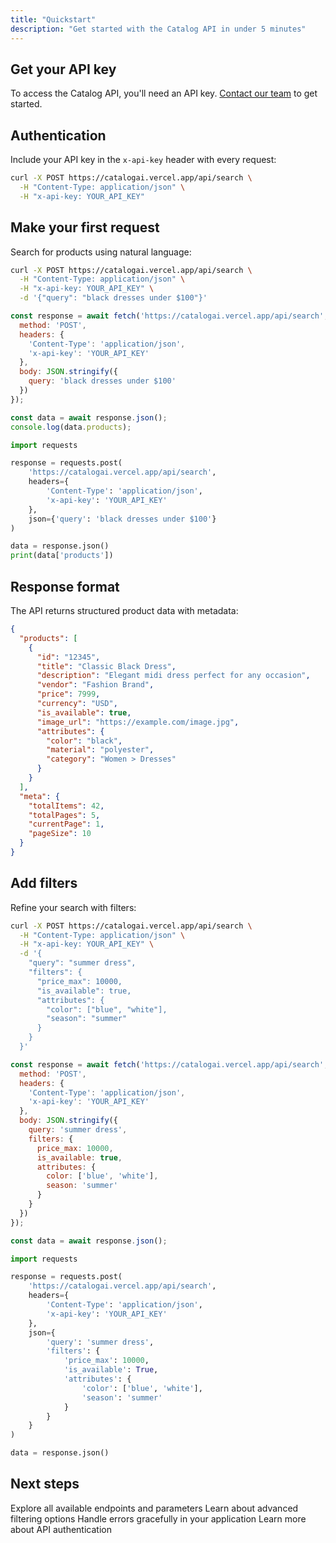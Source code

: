 ```yaml
---
title: "Quickstart"
description: "Get started with the Catalog API in under 5 minutes"
---
```


## Get your API key

To access the Catalog API, you'll need an API key. [Contact our team](mailto:hamish@getcatalog.ai) to get started.

## Authentication

Include your API key in the `x-api-key` header with every request:

```bash
curl -X POST https://catalogai.vercel.app/api/search \
  -H "Content-Type: application/json" \
  -H "x-api-key: YOUR_API_KEY"
```

## Make your first request

Search for products using natural language:

<CodeGroup>

```bash cURL
curl -X POST https://catalogai.vercel.app/api/search \
  -H "Content-Type: application/json" \
  -H "x-api-key: YOUR_API_KEY" \
  -d '{"query": "black dresses under $100"}'
```

```javascript JavaScript
const response = await fetch('https://catalogai.vercel.app/api/search', {
  method: 'POST',
  headers: {
    'Content-Type': 'application/json',
    'x-api-key': 'YOUR_API_KEY'
  },
  body: JSON.stringify({
    query: 'black dresses under $100'
  })
});

const data = await response.json();
console.log(data.products);
```

```python Python
import requests

response = requests.post(
    'https://catalogai.vercel.app/api/search',
    headers={
        'Content-Type': 'application/json',
        'x-api-key': 'YOUR_API_KEY'
    },
    json={'query': 'black dresses under $100'}
)

data = response.json()
print(data['products'])
```

</CodeGroup>

## Response format

The API returns structured product data with metadata:

```json
{
  "products": [
    {
      "id": "12345",
      "title": "Classic Black Dress",
      "description": "Elegant midi dress perfect for any occasion",
      "vendor": "Fashion Brand",
      "price": 7999,
      "currency": "USD",
      "is_available": true,
      "image_url": "https://example.com/image.jpg",
      "attributes": {
        "color": "black",
        "material": "polyester",
        "category": "Women > Dresses"
      }
    }
  ],
  "meta": {
    "totalItems": 42,
    "totalPages": 5,
    "currentPage": 1,
    "pageSize": 10
  }
}
```

## Add filters

Refine your search with filters:

<CodeGroup>

```bash cURL
curl -X POST https://catalogai.vercel.app/api/search \
  -H "Content-Type: application/json" \
  -H "x-api-key: YOUR_API_KEY" \
  -d '{
    "query": "summer dress",
    "filters": {
      "price_max": 10000,
      "is_available": true,
      "attributes": {
        "color": ["blue", "white"],
        "season": "summer"
      }
    }
  }'
```

```javascript JavaScript
const response = await fetch('https://catalogai.vercel.app/api/search', {
  method: 'POST',
  headers: {
    'Content-Type': 'application/json',
    'x-api-key': 'YOUR_API_KEY'
  },
  body: JSON.stringify({
    query: 'summer dress',
    filters: {
      price_max: 10000,
      is_available: true,
      attributes: {
        color: ['blue', 'white'],
        season: 'summer'
      }
    }
  })
});

const data = await response.json();
```

```python Python
import requests

response = requests.post(
    'https://catalogai.vercel.app/api/search',
    headers={
        'Content-Type': 'application/json',
        'x-api-key': 'YOUR_API_KEY'
    },
    json={
        'query': 'summer dress',
        'filters': {
            'price_max': 10000,
            'is_available': True,
            'attributes': {
                'color': ['blue', 'white'],
                'season': 'summer'
            }
        }
    }
)

data = response.json()
```

</CodeGroup>

## Next steps

<CardGroup cols={2}>
  <Card title="API Reference" icon="book" href="/api-reference/overview">
    Explore all available endpoints and parameters
  </Card>
  <Card title="Filtering Guide" icon="filter" href="/guides/filtering">
    Learn about advanced filtering options
  </Card>
  <Card title="Error Handling" icon="triangle-exclamation" href="/guides/error-handling">
    Handle errors gracefully in your application
  </Card>
  <Card title="Authentication" icon="key" href="/authentication">
    Learn more about API authentication
  </Card>
</CardGroup>